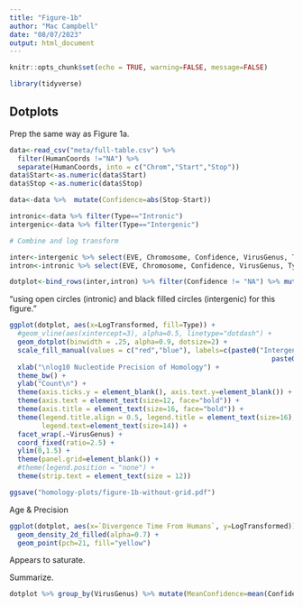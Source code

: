 ```yaml
---
title: "Figure-1b"
author: "Mac Campbell"
date: "08/07/2023"
output: html_document
---
```


```r
knitr::opts_chunk$set(echo = TRUE, warning=FALSE, message=FALSE)
```

```r
library(tidyverse)
```

## Dotplots

Prep the same way as Figure 1a.

```r
data<-read_csv("meta/full-table.csv") %>% 
  filter(HumanCoords !="NA") %>%
  separate(HumanCoords, into = c("Chrom","Start","Stop")) 
data$Start<-as.numeric(data$Start)
data$Stop <-as.numeric(data$Stop)

data<-data %>%  mutate(Confidence=abs(Stop-Start))

intronic<-data %>% filter(Type=="Intronic") 
intergenic<-data %>% filter(Type=="Intergenic") 

# Combine and log transform

inter<-intergenic %>% select(EVE, Chromosome, Confidence, VirusGenus, Type, `Divergence Time From Humans`) %>% filter(Confidence != "NA")
intron<-intronic %>% select(EVE, Chromosome, Confidence, VirusGenus, Type, `Divergence Time From Humans`) %>% filter(Confidence != "NA")

dotplot<-bind_rows(inter,intron) %>% filter(Confidence != "NA") %>% mutate(LogTransformed=log10(Confidence))
```


"using open circles (intronic) and black filled circles (intergenic) for this figure."   

```r
ggplot(dotplot, aes(x=LogTransformed, fill=Type)) + 
  #geom_vline(aes(xintercept=3), alpha=0.5, linetype="dotdash") +
  geom_dotplot(binwidth = .25, alpha=0.9, dotsize=2) +
  scale_fill_manual(values = c("red","blue"), labels=c(paste0("Intergenic (n=",nrow(inter),")"),
                                                                 paste0("Intronic (n=",  nrow(intron),")"))) +
  xlab("\nlog10 Nucleotide Precision of Homology") +
  theme_bw() +
  ylab("Count\n") +
  theme(axis.ticks.y = element_blank(), axis.text.y=element_blank()) +
  theme(axis.text = element_text(size=12, face="bold")) +
  theme(axis.title = element_text(size=16, face="bold")) +
  theme(legend.title.align = 0.5, legend.title = element_text(size=16),
        legend.text=element_text(size=14)) +
  facet_wrap(.~VirusGenus) +
  coord_fixed(ratio=2.5) +
  ylim(0,1.5) +
  theme(panel.grid=element_blank()) +
  #theme(legend.position = "none") +
  theme(strip.text = element_text(size = 12))

ggsave("homology-plots/figure-1b-without-grid.pdf")
``` 

Age & Precision

```r
ggplot(dotplot, aes(x=`Divergence Time From Humans`, y=LogTransformed)) +
  geom_density_2d_filled(alpha=0.7) +
  geom_point(pch=21, fill="yellow") 
```
Appears to saturate.      

Summarize.    

```r
dotplot %>% group_by(VirusGenus) %>% mutate(MeanConfidence=mean(Confidence), Mean=mean(LogTransformed), Count=n()) %>% select(VirusGenus, MeanConfidence, Mean, Count) %>% unique()
```
